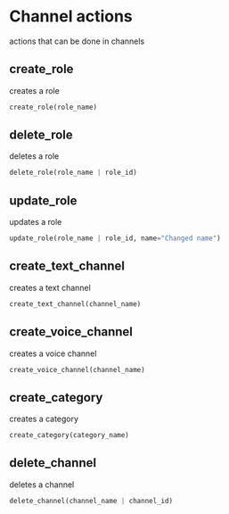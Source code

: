 # Channel actions
actions that can be done in channels

## create_role
creates a role
```python
create_role(role_name)
```

## delete_role
deletes a role
```python
delete_role(role_name | role_id)
```

## update_role
updates a role
```python
update_role(role_name | role_id, name="Changed name")
```

## create_text_channel
creates a text channel
```python
create_text_channel(channel_name)
```

## create_voice_channel
creates a voice channel
```python
create_voice_channel(channel_name)
```

## create_category
creates a category
```python
create_category(category_name)
```

## delete_channel
deletes a channel
```python
delete_channel(channel_name | channel_id)
```
